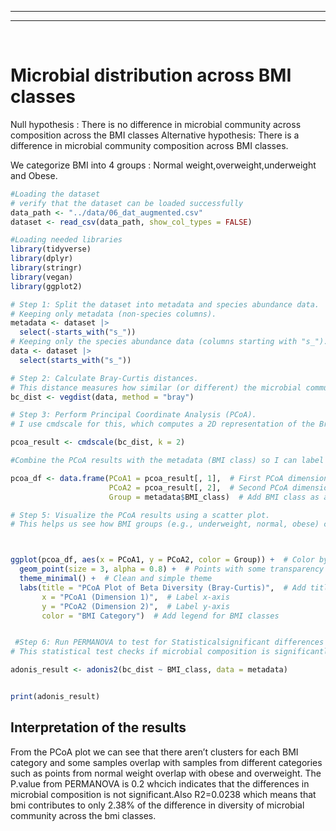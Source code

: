 ------------------------------------------------------------------------

------------------------------------------------------------------------

\

# Microbial distribution across BMI classes 

Null hypothesis : There is no difference in microbial community across composition across the BMI classes Alternative hypothesis: There is a difference in microbial community composition across BMI classes.

We categorize BMI into 4 groups : Normal weight,overweight,underweight and Obese.

```r
#Loading the dataset
# verify that the dataset can be loaded successfully
data_path <- "../data/06_dat_augmented.csv"
dataset <- read_csv(data_path, show_col_types = FALSE)

```

```r
#Loading needed libraries
library(tidyverse)
library(dplyr)
library(stringr)
library(vegan)
library(ggplot2)
```

```r
# Step 1: Split the dataset into metadata and species abundance data.
# Keeping only metadata (non-species columns).
metadata <- dataset |> 
  select(-starts_with("s_")) 
# Keeping only the species abundance data (columns starting with "s_").
data <- dataset |> 
  select(starts_with("s_")) 
```

```r
# Step 2: Calculate Bray-Curtis distances.
# This distance measures how similar (or different) the microbial communities are.
bc_dist <- vegdist(data, method = "bray")
```

```r
# Step 3: Perform Principal Coordinate Analysis (PCoA).
# I use cmdscale for this, which computes a 2D representation of the Bray-Curtis distances.

pcoa_result <- cmdscale(bc_dist, k = 2)  

#Combine the PCoA results with the metadata (BMI class) so I can label the samples by BMI_class.

pcoa_df <- data.frame(PCoA1 = pcoa_result[, 1],  # First PCoA dimension
                      PCoA2 = pcoa_result[, 2],  # Second PCoA dimension
                      Group = metadata$BMI_class)  # Add BMI class as a grouping variable.

# Step 5: Visualize the PCoA results using a scatter plot.
# This helps us see how BMI groups (e.g., underweight, normal, obese) cluster based on microbial composition.



ggplot(pcoa_df, aes(x = PCoA1, y = PCoA2, color = Group)) +  # Color by BMI class
  geom_point(size = 3, alpha = 0.8) +  # Points with some transparency
  theme_minimal() +  # Clean and simple theme
  labs(title = "PCoA Plot of Beta Diversity (Bray-Curtis)",  # Add title
       x = "PCoA1 (Dimension 1)",  # Label x-axis
       y = "PCoA2 (Dimension 2)",  # Label y-axis
       color = "BMI Category")  # Add legend for BMI classes



```

```r
 #Step 6: Run PERMANOVA to test for Statisticalsignificant differences between BMI groups.
# This statistical test checks if microbial composition is significantly different between BMI categories.

adonis_result <- adonis2(bc_dist ~ BMI_class, data = metadata)


print(adonis_result)
```

## Interpretation of the results

From the PCoA plot we can see that there aren't clusters for each BMI category and some samples overlap with samples from different categories such as points from normal weight overlap with obese and overweight.
The P.value from  PERMANOVA is 0.2 whcich indicates that the differences in microbial composition is not significant.Also R2=0.0238 which means that bmi contributes to only 2.38% of the difference in diversity of microbial community across the bmi classes. 


